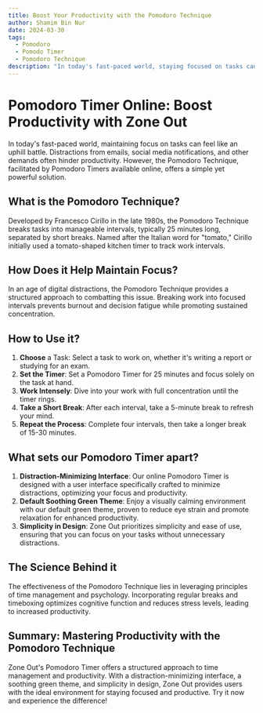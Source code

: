 ```yaml
---
title: Boost Your Productivity with the Pomodoro Technique
author: Shamim Bin Nur
date: 2024-03-30
tags:
  - Pomodoro
  - Pomodo Timer
  - Pomodoro Technique
description: "In today's fast-paced world, staying focused on tasks can feel like an uphill battle. With constant distractions from emails, social media notifications, and other demands vying for our attention, maintaining productivity can seem like an elusive goal. However, there's a simple yet powerful method that can help you reclaim control over your time and enhance your productivity: the Pomodoro Technique."
---
```



# Pomodoro Timer Online: Boost Productivity with Zone Out
In today's fast-paced world, maintaining focus on tasks can feel like an uphill battle. Distractions from emails, social media notifications, and other demands often hinder productivity. However, the Pomodoro Technique, facilitated by Pomodoro Timers available online, offers a simple yet powerful solution.

## What is the Pomodoro Technique?
Developed by Francesco Cirillo in the late 1980s, the Pomodoro Technique breaks tasks into manageable intervals, typically 25 minutes long, separated by short breaks. Named after the Italian word for "tomato," Cirillo initially used a tomato-shaped kitchen timer to track work intervals.

## How Does it Help Maintain Focus?
In an age of digital distractions, the Pomodoro Technique provides a structured approach to combatting this issue. Breaking work into focused intervals prevents burnout and decision fatigue while promoting sustained concentration.

## How to Use it?
1. __Choose__ a Task: Select a task to work on, whether it's writing a report or studying for an exam.
2. __Set the Timer__: Set a Pomodoro Timer for 25 minutes and focus solely on the task at hand.
3. __Work Intensely__: Dive into your work with full concentration until the timer rings.
4. __Take a Short Break__: After each interval, take a 5-minute break to refresh your mind.
5. __Repeat the Process__: Complete four intervals, then take a longer break of 15-30 minutes.

## What sets our Pomodoro Timer apart?
1. __Distraction-Minimizing Interface__: Our online Pomodoro Timer is designed with a user interface specifically crafted to minimize distractions, optimizing your focus and productivity.
2. __Default Soothing Green Theme__: Enjoy a visually calming environment with our default green theme, proven to reduce eye strain and promote relaxation for enhanced productivity.
3. __Simplicity in Design__: Zone Out prioritizes simplicity and ease of use, ensuring that you can focus on your tasks without unnecessary distractions.

## The Science Behind it
The effectiveness of the Pomodoro Technique lies in leveraging principles of time management and psychology. Incorporating regular breaks and timeboxing optimizes cognitive function and reduces stress levels, leading to increased productivity.

## Summary: Mastering Productivity with the Pomodoro Technique
Zone Out's Pomodoro Timer offers a structured approach to time management and productivity. With a distraction-minimizing interface, a soothing green theme, and simplicity in design, Zone Out provides users with the ideal environment for staying focused and productive. Try it now and experience the difference!